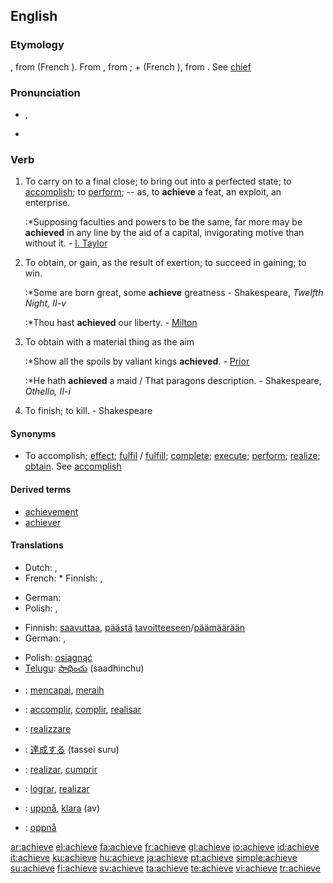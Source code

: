 ==English==

===Etymology===
{{etyl|enm}} {{term|acheven|lang=enm}}, from {{etyl|fro}} {{term|achever||[[achiever]]|lang=fro}} (French {{term|achever||to finish|lang=fr}}). From {{etyl|fro}} {{term|à|lang=fro}}, from {{etyl|la}} {{term||ad|lang=la}}; + {{term|chief|lang=fro}} (French {{term|chef||end, head|lang=fr}}), from {{etyl|la}} {{term|caput||head|lang=la}}. See [[chief]]

===Pronunciation===
* {{IPA|/əˈtʃi:v/}}, {{SAMPA|/@"tSi:v/}}
* {{audio|en-us-achieve.ogg|Audio (US)}}

===Verb===
{{en-verb|achiev|es}}

# To carry on to a final close; to bring out into a perfected state; to [[accomplish]]; to [[perform]]; -- as, to '''achieve''' a feat, an exploit, an enterprise.
#:*Supposing faculties and powers to be the same, far more may be '''achieved''' in any line by the aid of a capital, invigorating motive than without it. - [[I. Taylor]]
# To obtain, or gain, as the result of exertion; to succeed in gaining; to win.
#:*Some are born great, some '''achieve''' greatness - Shakespeare, ''Twelfth Night, II-v''
#:*Thou hast '''achieved''' our liberty. - [[Milton]]
# {{obsolete}} To obtain with a material thing as the aim
#:*Show all the spoils by valiant kings '''achieved'''. - [[Prior]]
#:*He hath '''achieved''' a maid / That paragons description. - Shakespeare, ''Othello, II-i''
# {{obsolete}} To finish; to kill. - Shakespeare

====Synonyms====
*To accomplish; [[effect]]; [[fulfil]] / [[fulfill]]; [[complete]]; [[execute]]; [[perform]]; [[realize]]; [[obtain]]. See [[accomplish]]

====Derived terms====
*[[achievement]]
*[[achiever]]

====Translations====
{{trans-top|to carry on to a final close}}
*Dutch: {{t|nl|bereiken}}, {{t|nl|realiseren}}
*French: {{t|fr|accomplir}}* Finnish: {{t-|fi|saada aikaan}}, {{t+|fi|toteuttaa}}
{{trans-mid}}
* German: {{t+|de|erreichen}}
* Polish: {{t+|pl|osiągnąć}}, {{t+|pl|zrealizować}}
{{trans-bottom}}

{{trans-top|to obtain, or gain as the result of exertion}}
* Finnish: [[saavuttaa]], [[päästä]] [[tavoite|tavoitteeseen]]/[[päämäärä]]än
* German: {{t+|de|erreichen}}, {{t+|de|erlangen}}
{{trans-mid}}
* Polish: [[osiągnąć]]
* [[Telugu]]:  [[సాధించు]] (saadhinchu)
{{trans-bottom}}

{{checktrans-top}}
*{{ttbc|Indonesian}}: [[capai|mencapai]], [[raih|meraih]]
*{{ttbc|Interlingua}}: [[accomplir]], [[complir]], [[realisar]]
*{{ttbc|Italian}}: [[realizzare]]
{{trans-mid}}
*{{ttbc|Japanese}}: [[達成する]] (tassei suru)
*{{ttbc|Portuguese}}: [[realizar]], [[cumprir]]
*{{ttbc|Spanish}}: [[lograr]], [[realizar]]
*{{ttbc|Swedish}}: [[uppnå]], [[klara]] (av)
*{{ttbc|Norwegian}}: [[oppnå]]
{{trans-bottom}}

[[ar:achieve]]
[[el:achieve]]
[[fa:achieve]]
[[fr:achieve]]
[[gl:achieve]]
[[io:achieve]]
[[id:achieve]]
[[it:achieve]]
[[ku:achieve]]
[[hu:achieve]]
[[ja:achieve]]
[[pt:achieve]]
[[simple:achieve]]
[[su:achieve]]
[[fi:achieve]]
[[sv:achieve]]
[[ta:achieve]]
[[te:achieve]]
[[vi:achieve]]
[[tr:achieve]]